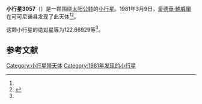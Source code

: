 {{Infobox planet
| bgcolour = #FFFFC0
| name = 3057 Malaren
| symbol = 
| image = 
| caption = 
| discovery = yes
| discovery_ref = 
| discoverer = [[愛德華·鮑威爾|愛德華·鮑威爾]]
| discovery_site = [[可可尼诺县|可可尼诺县]] 
| discovered = 1981年3月9日
| designations = yes
| mp_name = 
| named_after = 
| alt_names = 1981 EG/ 1976 YH4
| mp_category = [[主带小行星|主带小行星]]
| orbit_ref = <ref name="a">[http://ssd.jpl.nasa.gov/sbdb.cgi?sstr=3057 3057 Malaren] {{Wayback|url=http://ssd.jpl.nasa.gov/sbdb.cgi?sstr=3057 |date=20210826090212 }}，小行星數據庫瀏覽器（JPL Small-Body Database Browser）－[[美国国家航空航天局|美国国家航空航天局]]喷气推进实验室</ref>
| epoch = 2456400.5 (2013年4月18日更新)
| aphelion = {{convert|2.4297551|AU|km|3|abbr=on|lk=out}}
| perihelion = {{convert|2.0904029|AU|km|3|abbr=on}}
| semimajor = {{convert|2.2600790|AU|km|3|abbr=on}}
| eccentricity = 0.0750753
| period = 1241.034517 [[日|日]]<br />3.4[[儒略年|儒略年]]
| avg_speed = 
| inclination = 7.28035
| asc_node = 75.36100
| mean_anomaly = 
| arg_peri = 122.66929
| satellites = 
| physical_characteristics = yes
| dimensions = 
| mass = 
| density = 
| surface_grav = 
| escape_velocity = 
| sidereal_day = 
| axial_tilt = 
| pole_ecliptic_lat = 
| pole_ecliptic_lon = 
| albedo = 
| temperatures= 
| temp_name1 = 
| mean_temp_1 = 
| max_temp_1 = 
| temp_name2 = 
| max_temp_2 = 
| spectral_type = 
| abs_magnitude = 122.66929
}}

'''小行星3057'''（{{lang-en|3057 Malaren}}）是一颗围绕[[太阳|太阳]][[公转|公转]]的[[小行星|小行星]]。1981年3月9日，[[愛德華·鮑威爾|愛德華·鮑威爾]]在可可尼诺县发现了此天体<ref name="a" /><ref>{{cite news|title=小行星列表|url=http://cfa-www.harvard.edu/iau/lists/NumberedMPs.txt|accessdate=2013-07-08|newspaper=哈佛大学|archive-date=2008-05-17|archive-url=https://web.archive.org/web/20080517010638/http://cfa-www.harvard.edu/iau/lists/NumberedMPs.txt|dead-url=no}}</ref>。

这颗小行星的[[绝对星等|绝对星等]]为122.66929等<ref name="a" />。

==参考文献==
{{reflist}}
{{Minor Planet Number|[[小行星3056|小行星3056]]|[[小行星3058|小行星3058]]}}

{{小天体}}

[[Category:小行星带天体|Category:小行星带天体]]
[[Category:1981年发现的小行星|Category:1981年发现的小行星]]

{{asteroid-stub}}
